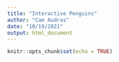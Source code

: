 ```yaml
---
title: "Interactive Penguins"
author: "Cam Audras"
date: "10/19/2021"
output: html_document
---
```


```r
knitr::opts_chunk$set(echo = TRUE)
```
